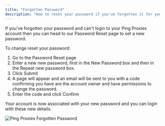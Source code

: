 ```yaml
---
title: "Forgotten Password"
description: "How to reset your password if you've forgotten it for your Ping Proxies account"
---
```


If you've forgotten your password and can't login to your Ping Proxies account then you can head to our Password Reset page to set a new password.

To change reset your password:

1. Go to the Password Reset page
2. Enter a new new password, first in the New Password box and then in the Repeat new password box.
3. Click Submit
4. A page will appear and an email will be sent to you with a code confirming you have are the account owner and have permissions to change the password.
5. Enter the code and click Confirm

Your account is now associated with your new password and you can login with these new details.

<img
  src="/images/general/forgotten-password.png"
  alt="Ping Proxies Forgotten Password"
/>